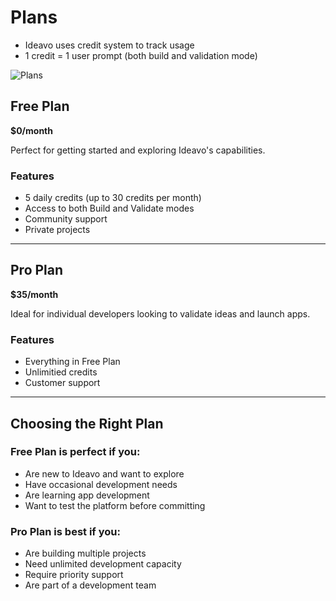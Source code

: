 # Plans

- Ideavo uses credit system to track usage
- 1 credit = 1 user prompt (both build and validation mode)

![Plans](/images/pricing.png)

## Free Plan

**$0/month**

Perfect for getting started and exploring Ideavo's capabilities.

### Features

- 5 daily credits (up to 30 credits per month)
- Access to both Build and Validate modes
- Community support
- Private projects

---

## Pro Plan

**$35/month**

Ideal for individual developers looking to validate ideas and launch apps.

### Features

- Everything in Free Plan
- Unlimitied credits
- Customer support

---

## Choosing the Right Plan

### Free Plan is perfect if you:

- Are new to Ideavo and want to explore
- Have occasional development needs
- Are learning app development
- Want to test the platform before committing

### Pro Plan is best if you:

- Are building multiple projects
- Need unlimited development capacity
- Require priority support
- Are part of a development team
